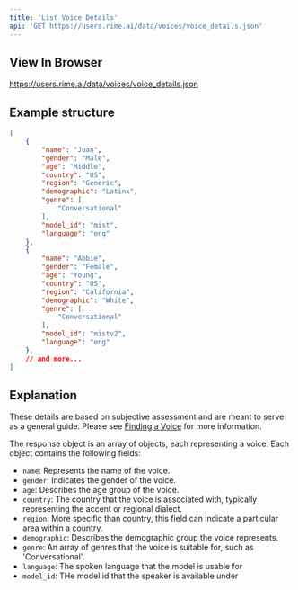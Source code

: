 ```yaml
---
title: 'List Voice Details'
api: 'GET https://users.rime.ai/data/voices/voice_details.json'
---
```


## View In Browser

https://users.rime.ai/data/voices/voice_details.json

## Example structure

```json
[
    {
        "name": "Juan",
        "gender": "Male",
        "age": "Middle",
        "country": "US",
        "region": "Generic",
        "demographic": "Latinx",
        "genre": [
            "Conversational"
        ],
        "model_id": "mist",
        "language": "eng"
    },
    {
        "name": "Abbie",
        "gender": "Female",
        "age": "Young",
        "country": "US",
        "region": "California",
        "demographic": "White",
        "genre": [
            "Conversational"
        ],
        "model_id": "mistv2",
        "language": "eng"
    },
    // and more...
]
```

## Explanation
These details are based on subjective assessment and are meant to serve as a general guide. Please see [Finding a Voice](https://rimelabs.mintlify.app/api-reference/voices) for more information.

The response object is an array of objects, each representing a voice. Each object contains the following fields:
- `name`: Represents the name of the voice.
- `gender`: Indicates the gender of the voice.
- `age`: Describes the age group of the voice.
- `country`: The country that the voice is associated with, typically representing the accent or regional dialect.
- `region`: More specific than country, this field can indicate a particular area within a country.
- `demographic`: Describes the demographic group the voice represents.
- `genre`: An array of genres that the voice is suitable for, such as 'Conversational'.
- `language`: The spoken language that the model is usable for
- `model_id`: THe model id that the speaker is available under
